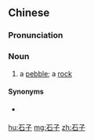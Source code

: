 ==Chinese==
{{zh-forms}}

===Pronunciation===
{{zh-pron
|m=shízǐ,er=y
|c=sek6 zi2
|mn=kh:chio̍h-jí/qz,xm,zz:chio̍h-chí/tp:chio̍h-lí
|cat=n
}}

===Noun===
{{zh-noun}}

# a [[pebble]]; a [[rock]]

====Synonyms====
* {{qualifier|Cantonese}} {{zh-l|石仔}}

[[hu:石子]]
[[mg:石子]]
[[zh:石子]]